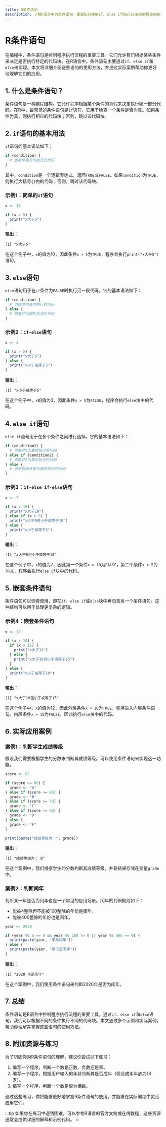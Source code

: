```yaml
---
title: R条件语句
description: 了解R语言中的条件语句，掌握如何使用if、else if和else来控制程序的执行流程。
---
```


# R条件语句

在编程中，条件语句是控制程序执行流程的重要工具。它们允许我们根据某些条件来决定是否执行特定的代码块。在R语言中，条件语句主要通过`if`、`else if`和`else`来实现。本文将详细介绍这些语句的使用方法，并通过实际案例帮助你更好地理解它们的应用。

## 1. 什么是条件语句？

条件语句是一种编程结构，它允许程序根据某个条件的真假来决定执行哪一部分代码。在R中，最常见的条件语句是`if`语句，它用于检查一个条件是否为真。如果条件为真，则执行相应的代码块；否则，跳过该代码块。

## 2. `if`语句的基本用法

`if`语句的基本语法如下：

```r
if (condition) {
  # 当条件为真时执行的代码
}
```

其中，`condition`是一个逻辑表达式，返回`TRUE`或`FALSE`。如果`condition`为`TRUE`，则执行大括号`{}`内的代码；否则，跳过该代码块。

### 示例1：简单的`if`语句

```r
x <- 10

if (x > 5) {
  print("x大于5")
}
```

**输出：**
```
[1] "x大于5"
```

在这个例子中，`x`的值为10，因此条件`x > 5`为`TRUE`，程序会执行`print("x大于5")`语句。

## 3. `else`语句

`else`语句用于在`if`条件为`FALSE`时执行另一段代码。它的基本语法如下：

```r
if (condition) {
  # 当条件为真时执行的代码
} else {
  # 当条件为假时执行的代码
}
```

### 示例2：`if-else`语句

```r
x <- 3

if (x > 5) {
  print("x大于5")
} else {
  print("x小于或等于5")
}
```

**输出：**
```
[1] "x小于或等于5"
```

在这个例子中，`x`的值为3，因此条件`x > 5`为`FALSE`，程序会执行`else`块中的代码。

## 4. `else if`语句

`else if`语句用于在多个条件之间进行选择。它的基本语法如下：

```r
if (condition1) {
  # 当条件1为真时执行的代码
} else if (condition2) {
  # 当条件2为真时执行的代码
} else {
  # 当所有条件都为假时执行的代码
}
```

### 示例3：`if-else if-else`语句

```r
x <- 7

if (x > 10) {
  print("x大于10")
} else if (x > 5) {
  print("x大于5但小于或等于10")
} else {
  print("x小于或等于5")
}
```

**输出：**
```
[1] "x大于5但小于或等于10"
```

在这个例子中，`x`的值为7，因此第一个条件`x > 10`为`FALSE`，第二个条件`x > 5`为`TRUE`，程序会执行`else if`块中的代码。

## 5. 嵌套条件语句

条件语句可以嵌套使用，即在`if`、`else if`或`else`块中再包含另一个条件语句。这种结构可以用于处理更复杂的逻辑。

### 示例4：嵌套条件语句

```r
x <- 12

if (x > 10) {
  if (x > 15) {
    print("x大于15")
  } else {
    print("x大于10但小于或等于15")
  }
} else {
  print("x小于或等于10")
}
```

**输出：**
```
[1] "x大于10但小于或等于15"
```

在这个例子中，`x`的值为12，因此外层条件`x > 10`为`TRUE`，程序进入内层条件语句。内层条件`x > 15`为`FALSE`，因此执行`else`块中的代码。

## 6. 实际应用案例

### 案例1：判断学生成绩等级

假设我们需要根据学生的分数来判断其成绩等级。可以使用条件语句来实现这一功能。

```r
score <- 85

if (score >= 90) {
  grade <- "A"
} else if (score >= 80) {
  grade <- "B"
} else if (score >= 70) {
  grade <- "C"
} else if (score >= 60) {
  grade <- "D"
} else {
  grade <- "F"
}

print(paste("成绩等级为：", grade))
```

**输出：**
```
[1] "成绩等级为： B"
```

在这个案例中，我们根据学生的分数判断其成绩等级，并将结果存储在变量`grade`中。

### 案例2：判断闰年

判断某一年是否为闰年也是一个常见的应用场景。闰年的判断规则如下：

- 能被4整除但不能被100整除的年份是闰年。
- 能被400整除的年份也是闰年。

```r
year <- 2020

if (year %% 4 == 0 && year %% 100 != 0 || year %% 400 == 0) {
  print(paste(year, "年是闰年"))
} else {
  print(paste(year, "年不是闰年"))
}
```

**输出：**
```
[1] "2020 年是闰年"
```

在这个案例中，我们使用条件语句来判断2020年是否为闰年。

## 7. 总结

条件语句是R语言中控制程序执行流程的重要工具。通过`if`、`else if`和`else`语句，我们可以根据不同的条件执行不同的代码块。本文通过多个示例和实际案例，帮助你理解并掌握这些语句的使用方法。

## 8. 附加资源与练习

为了巩固你对R条件语句的理解，建议你尝试以下练习：

1. 编写一个程序，判断一个数是正数、负数还是零。
2. 编写一个程序，根据用户输入的年龄判断其是否成年（假设成年年龄为18岁）。
3. 编写一个程序，判断一个数是否为偶数。

通过这些练习，你将能够更好地掌握R条件语句的使用，并能够在实际编程中灵活应用它们。

:::tip
如果你在练习中遇到困难，可以参考R语言的官方文档或在线教程，这些资源通常会提供详细的解释和示例代码。
:::